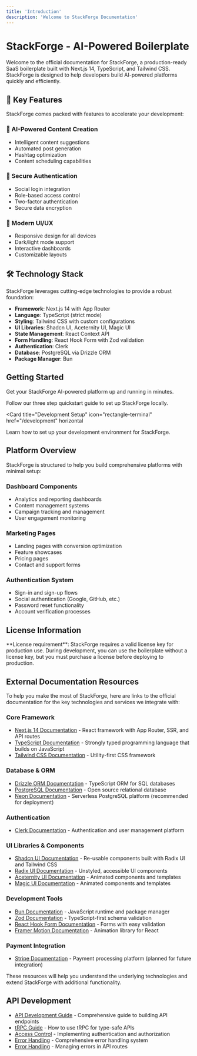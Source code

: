 ```yaml
---
title: 'Introduction'
description: 'Welcome to StackForge Documentation'
---
```


# StackForge - AI-Powered Boilerplate

Welcome to the official documentation for StackForge, a production-ready SaaS boilerplate built with Next.js 14, TypeScript, and Tailwind CSS. StackForge is designed to help developers build AI-powered platforms quickly and efficiently.

## 🚀 Key Features

StackForge comes packed with features to accelerate your development:

### 🤖 AI-Powered Content Creation

- Intelligent content suggestions
- Automated post generation
- Hashtag optimization
- Content scheduling capabilities

### 🔐 Secure Authentication

- Social login integration
- Role-based access control
- Two-factor authentication
- Secure data encryption

### 🎨 Modern UI/UX

- Responsive design for all devices
- Dark/light mode support
- Interactive dashboards
- Customizable layouts

## 🛠️ Technology Stack

StackForge leverages cutting-edge technologies to provide a robust foundation:

- **Framework**: Next.js 14 with App Router
- **Language**: TypeScript (strict mode)
- **Styling**: Tailwind CSS with custom configurations
- **UI Libraries**: Shadcn UI, Aceternity UI, Magic UI
- **State Management**: React Context API
- **Form Handling**: React Hook Form with Zod validation
- **Authentication**: Clerk
- **Database**: PostgreSQL via Drizzle ORM
- **Package Manager**: Bun

## Getting Started

Get your StackForge AI-powered platform up and running in minutes.

<Card title="Quickstart Guide" icon="rocket" href="/quickstart" horizontal>
  Follow our three step quickstart guide to set up StackForge locally.
</Card>

<Card
  title="Development Setup"
  icon="rectangle-terminal"
  href="/development"
  horizontal
>
  Learn how to set up your development environment for StackForge.
</Card>

## Platform Overview

StackForge is structured to help you build comprehensive platforms with minimal setup:

### Dashboard Components

- Analytics and reporting dashboards
- Content management systems
- Campaign tracking and management
- User engagement monitoring

### Marketing Pages

- Landing pages with conversion optimization
- Feature showcases
- Pricing pages
- Contact and support forms

### Authentication System

- Sign-in and sign-up flows
- Social authentication (Google, GitHub, etc.)
- Password reset functionality
- Account verification processes

## License Information

<Note>
  **License requirement**: StackForge requires a valid license key for
  production use. During development, you can use the boilerplate without a
  license key, but you must purchase a license before deploying to production.
</Note>

## External Documentation Resources

To help you make the most of StackForge, here are links to the official documentation for the key technologies and services we integrate with:

### Core Framework

- [Next.js 14 Documentation](https://nextjs.org/docs) - React framework with App Router, SSR, and API routes
- [TypeScript Documentation](https://www.typescriptlang.org/docs/) - Strongly typed programming language that builds on JavaScript
- [Tailwind CSS Documentation](https://tailwindcss.com/docs) - Utility-first CSS framework

### Database & ORM

- [Drizzle ORM Documentation](https://orm.drizzle.team/docs/overview) - TypeScript ORM for SQL databases
- [PostgreSQL Documentation](https://www.postgresql.org/docs/) - Open source relational database
- [Neon Documentation](https://neon.tech/docs) - Serverless PostgreSQL platform (recommended for deployment)

### Authentication

- [Clerk Documentation](https://clerk.com/docs) - Authentication and user management platform

### UI Libraries & Components

- [Shadcn UI Documentation](https://ui.shadcn.com/docs) - Re-usable components built with Radix UI and Tailwind CSS
- [Radix UI Documentation](https://www.radix-ui.com/docs) - Unstyled, accessible UI components
- [Aceternity UI Documentation](https://ui.aceternity.com/docs) - Animated components and templates
- [Magic UI Documentation](https://magicui.design/docs) - Animated components and templates

### Development Tools

- [Bun Documentation](https://bun.sh/docs) - JavaScript runtime and package manager
- [Zod Documentation](https://zod.dev/?id=table-of-contents) - TypeScript-first schema validation
- [React Hook Form Documentation](https://react-hook-form.com/get-started) - Forms with easy validation
- [Framer Motion Documentation](https://www.framer.com/motion/) - Animation library for React

### Payment Integration

- [Stripe Documentation](https://stripe.com/docs) - Payment processing platform (planned for future integration)

These resources will help you understand the underlying technologies and extend StackForge with additional functionality.

## API Development

- [API Development Guide](./development/api-development.mdx) - Comprehensive guide to building API endpoints
- [tRPC Guide](./development/trpc-guide.mdx) - How to use tRPC for type-safe APIs
- [Access Control](./development/access-control.mdx) - Implementing authentication and authorization
- [Error Handling](./development/error-handling.mdx) - Comprehensive error handling system
- [Error Handling](./development/error-handling.mdx) - Managing errors in API routes
